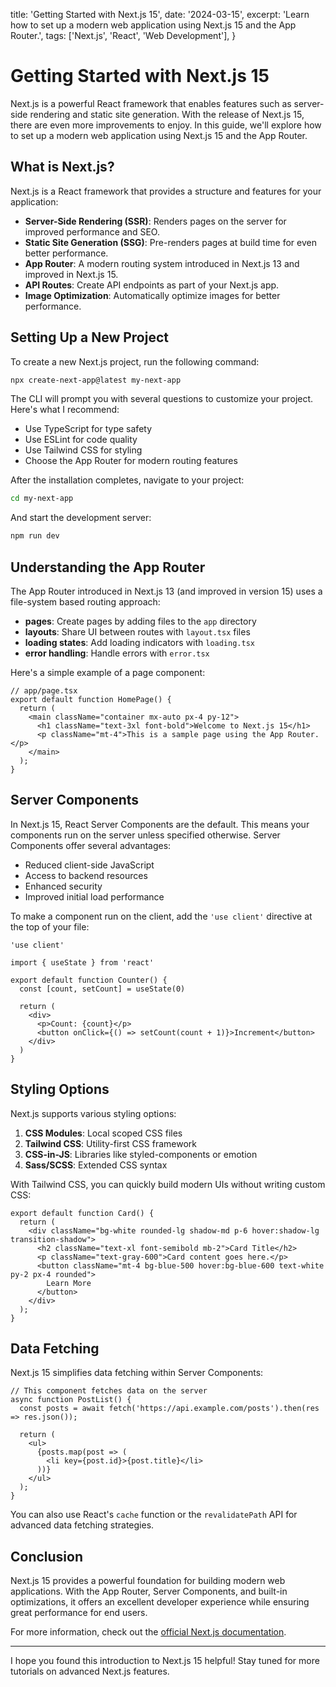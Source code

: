  title: 'Getting Started with Next.js 15',
  date: '2024-03-15',
  excerpt: 'Learn how to set up a modern web application using Next.js 15 and the App Router.',
  tags: ['Next.js', 'React', 'Web Development'],
}

# Getting Started with Next.js 15

Next.js is a powerful React framework that enables features such as server-side rendering and static site generation. With the release of Next.js 15, there are even more improvements to enjoy. In this guide, we'll explore how to set up a modern web application using Next.js 15 and the App Router.

## What is Next.js?

Next.js is a React framework that provides a structure and features for your application:

- **Server-Side Rendering (SSR)**: Renders pages on the server for improved performance and SEO.
- **Static Site Generation (SSG)**: Pre-renders pages at build time for even better performance.
- **App Router**: A modern routing system introduced in Next.js 13 and improved in Next.js 15.
- **API Routes**: Create API endpoints as part of your Next.js app.
- **Image Optimization**: Automatically optimize images for better performance.

## Setting Up a New Project

To create a new Next.js project, run the following command:

```bash
npx create-next-app@latest my-next-app
```

The CLI will prompt you with several questions to customize your project. Here's what I recommend:

- Use TypeScript for type safety
- Use ESLint for code quality
- Use Tailwind CSS for styling
- Choose the App Router for modern routing features

After the installation completes, navigate to your project:

```bash
cd my-next-app
```

And start the development server:

```bash
npm run dev
```

## Understanding the App Router

The App Router introduced in Next.js 13 (and improved in version 15) uses a file-system based routing approach:

- **pages**: Create pages by adding files to the `app` directory
- **layouts**: Share UI between routes with `layout.tsx` files
- **loading states**: Add loading indicators with `loading.tsx`
- **error handling**: Handle errors with `error.tsx`

Here's a simple example of a page component:

```tsx
// app/page.tsx
export default function HomePage() {
  return (
    <main className="container mx-auto px-4 py-12">
      <h1 className="text-3xl font-bold">Welcome to Next.js 15</h1>
      <p className="mt-4">This is a sample page using the App Router.</p>
    </main>
  );
}
```

## Server Components

In Next.js 15, React Server Components are the default. This means your components run on the server unless specified otherwise. Server Components offer several advantages:

- Reduced client-side JavaScript
- Access to backend resources
- Enhanced security
- Improved initial load performance

To make a component run on the client, add the `'use client'` directive at the top of your file:

```tsx
'use client'

import { useState } from 'react'

export default function Counter() {
  const [count, setCount] = useState(0)
  
  return (
    <div>
      <p>Count: {count}</p>
      <button onClick={() => setCount(count + 1)}>Increment</button>
    </div>
  )
}
```

## Styling Options

Next.js supports various styling options:

1. **CSS Modules**: Local scoped CSS files
2. **Tailwind CSS**: Utility-first CSS framework
3. **CSS-in-JS**: Libraries like styled-components or emotion
4. **Sass/SCSS**: Extended CSS syntax

With Tailwind CSS, you can quickly build modern UIs without writing custom CSS:

```tsx
export default function Card() {
  return (
    <div className="bg-white rounded-lg shadow-md p-6 hover:shadow-lg transition-shadow">
      <h2 className="text-xl font-semibold mb-2">Card Title</h2>
      <p className="text-gray-600">Card content goes here.</p>
      <button className="mt-4 bg-blue-500 hover:bg-blue-600 text-white py-2 px-4 rounded">
        Learn More
      </button>
    </div>
  );
}
```

## Data Fetching

Next.js 15 simplifies data fetching within Server Components:

```tsx
// This component fetches data on the server
async function PostList() {
  const posts = await fetch('https://api.example.com/posts').then(res => res.json());
  
  return (
    <ul>
      {posts.map(post => (
        <li key={post.id}>{post.title}</li>
      ))}
    </ul>
  );
}
```

You can also use React's `cache` function or the `revalidatePath` API for advanced data fetching strategies.

## Conclusion

Next.js 15 provides a powerful foundation for building modern web applications. With the App Router, Server Components, and built-in optimizations, it offers an excellent developer experience while ensuring great performance for end users.

For more information, check out the [official Next.js documentation](https://nextjs.org/docs).

---

I hope you found this introduction to Next.js 15 helpful! Stay tuned for more tutorials on advanced Next.js features. 